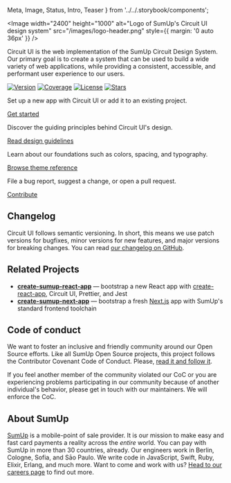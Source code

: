   Meta,
  Image,
  Status,
  Intro,
  Teaser
} from '../../.storybook/components';

<Meta title="Introduction/Welcome" />

<Image
  width="2400"
  height="1000"
  alt="Logo of SumUp's Circuit UI design system"
  src="/images/logo-header.png"
  style={{ margin: '0 auto 36px' }}
/>

<Intro>
  Circuit UI is the web implementation of the SumUp Circuit Design System. Our
  primary goal is to create a system that can be used to build a wide variety of
  web applications, while providing a consistent, accessible, and performant
  user experience to our users.
</Intro>

[![Version](https://img.shields.io/npm/v/@sumup/circuit-ui)](https://www.npmjs.com/package/@sumup/circuit-ui) [![Coverage](https://img.shields.io/codecov/c/github/sumup-oss/circuit-ui)](https://codecov.io/gh/sumup-oss/circuit-ui) [![License](https://img.shields.io/github/license/sumup-oss/circuit-ui)](https://github.com/sumup-oss/circuit-ui/blob/master/LICENSE) [![Stars](https://img.shields.io/github/stars/sumup-oss/circuit-ui?style=social)](https://github.com/sumup-oss/circuit-ui/)

<Teaser title="Getting started">

Set up a new app with Circuit UI or add it to an existing project.

[Get started](Introduction/Getting-started)

</Teaser>

<Teaser title="Design principles">

Discover the guiding principles behind Circuit UI's design.

[Read design guidelines](Introduction/Design-Principles)

</Teaser>

<Teaser title="Theming">

Learn about our foundations such as colors, spacing, and typography.

[Browse theme reference](Advanced/Theme)

</Teaser>

<Teaser title="Contributing">

File a bug report, suggest a change, or open a pull request.

[Contribute](Introduction/Contributing)

</Teaser>

<div style={{ clear: 'both' }} />

## Changelog

Circuit UI follows semantic versioning. In short, this means we use patch versions for bugfixes, minor versions for new features, and major versions for breaking changes. You can read [our changelog on GitHub](https://github.com/sumup-oss/circuit-ui/releases).

## Related Projects

- **[create-sumup-react-app](https://github.com/sumup/create-sumup-react-app)** — bootstrap a new React app with [create-react-app](https://create-react-app.dev/), Circuit UI, Prettier, and Jest
- **[create-sumup-next-app](https://github.com/sumup/create-sumup-next-app)** — bootstrap a fresh [Next.js](https://nextjs.org/) app with SumUp's standard frontend toolchain

## Code of conduct

We want to foster an inclusive and friendly community around our Open Source efforts. Like all SumUp Open Source projects, this project follows the Contributor Covenant Code of Conduct. Please, [read it and follow it](Introduction/Code-of-Conduct).

If you feel another member of the community violated our CoC or you are experiencing problems participating in our community because of another individual's behavior, please get in touch with our maintainers. We will enforce the CoC.

## About SumUp

[SumUp](https://sumup.com) is a mobile-point of sale provider. It is our mission to make easy and fast card payments a reality across the _entire_ world. You can pay with SumUp in more than 30 countries, already. Our engineers work in Berlin, Cologne, Sofia, and Sāo Paulo. We write code in JavaScript, Swift, Ruby, Elixir, Erlang, and much more. Want to come and work with us? [Head to our careers page](https://sumup.com/careers) to find out more.
